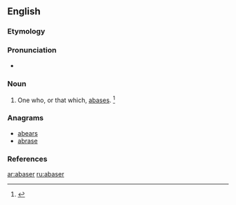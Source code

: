 ==English==

===Etymology===
{{suffix|abase|er}}

===Pronunciation===
* {{a|GenAm}} {{IPA|/əˈbeɪs.ɚ/}}

===Noun===
{{en-noun}}

# One who, or that which, [[abase]]s. {{defdate|Late 16<sup>th</sup> century.}}<ref>{{reference-book | last =| first = | authorlink =  | coauthors =  | editor =Brown, Lesley  | others =  | title = The Shorter Oxford English Dictionary | origdate =  | origyear = 1933| origmonth =  | url =  | format =  | accessdate =  | accessyear =  | accessmonth =  | edition = 5th | date =  | year =2003| month =  | publisher =Oxford University Press  | location =Oxford, UK | language =  | id =  | doi = | isbn =978-0-19-860575-7 | lccn = | ol = | pages =2| chapter =  | chapterurl =  | quote =}}</ref>

===Anagrams===
* [[abears#English|abears]]
* [[abrase#English|abrase]]

===References===
<references/>

[[ar:abaser]]
[[ru:abaser]]